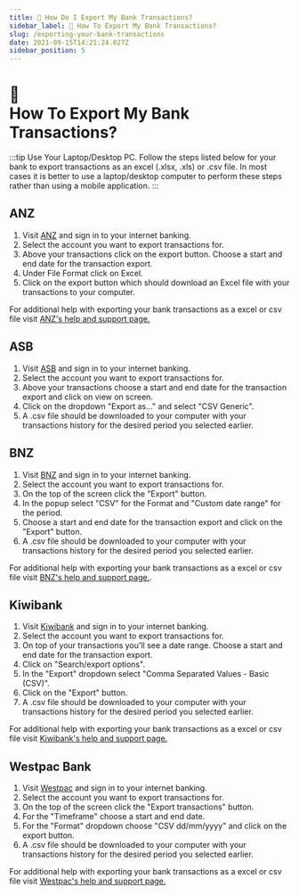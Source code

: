 ```yaml
---
title: 📁 How Do I Export My Bank Transactions? 
sidebar_label: 📁 How To Export My Bank Transactions? 
slug: /exporting-your-bank-transactions
date: 2021-09-15T14:21:24.027Z
sidebar_position: 5
---
```


# <div class="emoji">📁</div> How To Export My Bank Transactions? 


:::tip Use Your Laptop/Desktop PC.
Follow the steps listed below for your bank to export transactions as an excel (.xlsx, .xls) or .csv file. In most cases it is better to use a laptop/desktop computer to perform these steps rather than using a mobile application.
:::

<Tabs>
  <TabItem value="anz" label="ANZ" default>
    <h2>ANZ</h2> 
    <ol>
      <li>Visit <a href="https://anz.co.nz">ANZ</a> and sign in to your internet banking.</li>
      <li>Select the account you want to export transactions for.</li>
      <li>Above your transactions click on the export button. Choose a start and end date for the transaction export.</li>
      <li>Under File Format click on Excel.</li>
      <li>Click on the export button which should download an Excel file with your transactions to your computer.</li>
    </ol>
     <p>For additional help with exporting your bank transactions as a excel or csv file visit <a href="https://help.anz.co.nz/app/answers/detail/a_id/767/~/exporting-transaction-history">ANZ's help and support page.</a></p>
  
  </TabItem>
  <TabItem value="asb" label="ASB">
<h2>ASB</h2>
<ol>
<li>Visit <a href="https://asb.co.nz">ASB</a> and sign in to your internet banking.</li>
<li>Select the account you want to export transactions for.</li>
 <li>Above your transactions choose a start and end date for the transaction export and click on view on screen.</li>
<li>Click on the dropdown "Export as..." and select "CSV Generic".</li>
<li>A .csv file should be downloaded to your computer with your transactions history for the desired period you selected earlier.</li>
</ol>

  </TabItem>
<TabItem value="bnz" label="BNZ">
    <h2>BNZ</h2>
    <ol>
<li>Visit <a href="https://bnz.co.nz">BNZ</a> and sign in to your internet banking.</li>
<li>Select the account you want to export transactions for.</li>
 <li>On the top of the screen click the "Export" button.</li>
<li>In the popup select "CSV" for the Format and "Custom date range" for the period.</li>
 <li>Choose a start and end date for the transaction export and click on the "Export" button.</li>
<li>A .csv file should be downloaded to your computer with your transactions history for the desired period you selected earlier.</li>
</ol>
  
For additional help with exporting your bank transactions as a excel or csv file visit <a href="https://www.bnz.co.nz/support/internet-banking/transactions-and-transfers/exporting-transactions">BNZ's help and support page.</a>.

  </TabItem>
  <TabItem value="kiwibank" label="Kiwibank">
        <h2>Kiwibank</h2>
    <ol>
<li>Visit <a href="https://kiwibank.co.nz">Kiwibank</a> and sign in to your internet banking.</li>
<li>Select the account you want to export transactions for.</li>
<li>On top of your transactions you'll see a date range. Choose a start and end date for the transaction export.</li>
 <li>Click on "Search/export options".</li>
 <li>In the "Export" dropdown select "Comma Separated Values - Basic (CSV)".</li>
 <li>Click on the "Export" button.</li>
<li>A .csv file should be downloaded to your computer with your transactions history for the desired period you selected earlier.</li>
</ol>
For additional help with exporting your bank transactions as a excel or csv file visit <a href="https://www.kiwibank.co.nz/contact-us/support-hub/internet-banking/common-questions/#how-do-i-generate-a-statement-showing-my-transaction-history">Kiwibank's help and support page.</a>
</TabItem>

<TabItem value="westpac" label="Westpac">
   <h2>Westpac Bank</h2>
    <ol>
<li>Visit <a href="https://westpac.co.nz">Westpac</a> and sign in to your internet banking.</li>
<li>Select the account you want to export transactions for.</li>
 <li>On the top of the screen click the "Export transactions" button.</li>
 <li>For the "Timeframe" choose a start and end date.</li> 
 <li>For the "Format" dropdown choose "CSV dd/mm/yyyy" and click on the export button.</li> 
<li>A .csv file should be downloaded to your computer with your transactions history for the desired period you selected earlier.</li>
</ol>
  
For additional help with exporting your bank transactions as a excel or csv file visit <a href="https://www.westpac.co.nz/branch-mobile-online/online-banking/how-to/download-transactions-and-statements/#desktop">Westpac's help and support page.</a>
  </TabItem>
  </Tabs>

<Disclaimer />